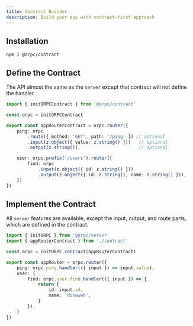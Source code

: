 ```yaml
---
title: Contract Builder
description: Build your app with contract-first approach
---
```


## Installation

```package-install
npm i @orpc/contract
```

## Define the Contract

The API almost the same as the `server` except that contract will not define the handler.

```ts
import { initORPCContract } from '@orpc/contract'

const orpc = initORPCContract

export const appRouterContract = orpc.router({
    ping: orpc
        .route({ method: 'GET', path: '/ping' }) // optional
        .input(z.object({ value: z.string() }))   // optional
        .output(z.string()),                      // optional

    user: orpc.prefix('/users').router({
        find: orpc 
            .input(z.object({ id: z.string() }))
            .output(z.object({ id: z.string(), name: z.string() })),
    })
})
```

## Implement the Contract

All `server` features are available, except the input, output, and route parts, which are defined in the contract.

```ts
import { initORPC } from '@orpc/server'
import { appRouterContract } from './contract'

const orpc = initORPC.contract(appRouterContract)

export const appRouter = orpc.router({
    ping: orpc.ping.handler(({ input }) => input.value),
    user: {
        find: orpc.user.find.handler(({ input }) => {
            return {
                id: input.id,
                name: 'dinwwwh',
            }
        }),
    }
})
```